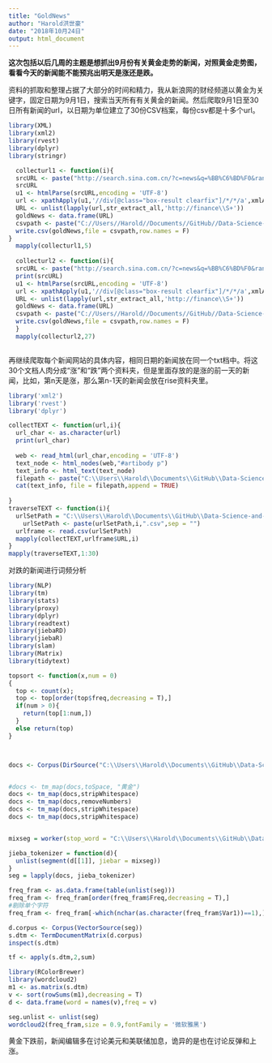 ```yaml
---
title: "GoldNews"
author: "Harold洪世豪"
date: "2018年10月24日"
output: html_document
---
```

**这次包括以后几周的主题是想抓出9月份有关黄金走势的新闻，对照黄金走势图，看看今天的新闻能不能预兆出明天是涨还是跌。**

资料的抓取和整理占据了大部分的时间和精力，我从新浪网的财经频道以黄金为关键字，固定日期为9月1日，搜索当天所有有关黄金的新闻。然后爬取9月1日至30日所有新闻的url，以日期为单位建立了30份CSV档案，每份csv都是十多个url。

```r
library(XML)
library(xml2)
library(rvest)
library(dplyr)
library(stringr)

  collecturl1 <- function(i){
  srcURL <- paste("http://search.sina.com.cn/?c=news&q=%BB%C6%BD%F0&range=all&time=custom&stime=2018-09-0",i,"&etime=2018-09-0",i,"&num=20&col=1_7&source=&from=&country=&size=&a=&sort=rel",sep = "")
  srcURL
  u1 <- htmlParse(srcURL,encoding = 'UTF-8')
  url <- xpathApply(u1,'//div[@class="box-result clearfix"]/*/*/a',xmlAttrs)
  URL <- unlist(lapply(url,str_extract_all,'http://finance\\S+'))
  goldNews <- data.frame(URL)
  csvpath <- paste("C://Users//Harold//Documents//GitHub//Data-Science-and-programing//week5//news_09",i,".csv",sep = "")
  write.csv(goldNews,file = csvpath,row.names = F)
}
  mapply(collecturl1,5)
  
  collecturl2 <- function(i){
  srcURL <- paste("http://search.sina.com.cn/?c=news&q=%BB%C6%BD%F0&range=all&time=custom&stime=2018-09-",i,"&etime=2018-09-",i,"&num=20&col=1_7&source=&from=&country=&size=&a=&sort=rel",sep = "")
  print(srcURL)
  u1 <- htmlParse(srcURL,encoding = 'UTF-8')
  url <- xpathApply(u1,'//div[@class="box-result clearfix"]/*/*/a',xmlAttrs)
  URL <- unlist(lapply(url,str_extract_all,'http://finance\\S+'))
  goldNews <- data.frame(URL)
  csvpath <- paste("C://Users//Harold//Documents//GitHub//Data-Science-and-programing//week5//news_09",i,".csv",sep = "")
  write.csv(goldNews,file = csvpath,row.names = F)
  }
  mapply(collecturl2,27)



```


再继续爬取每个新闻网站的具体内容，相同日期的新闻放在同一个txt档中。将这30个文档人肉分成“涨”和“跌”两个资料夹，但是里面存放的是涨的前一天的新闻，比如，第n天是涨，那么第n-1天的新闻会放在rise资料夹里。

```r

library('xml2')
library('rvest')
library('dplyr')

collectTEXT <- function(url,i){
  url_char <- as.character(url)
  print(url_char)
  
  web <- read_html(url_char,encoding = 'UTF-8')
  text_node <- html_nodes(web,"#artibody p")
  text_info <- html_text(text_node)
  filepath <- paste("C:\\Users\\Harold\\Documents\\GitHub\\Data-Science-and-programing\\week5\\text09",i,".txt",sep = "")
  cat(text_info, file = filepath,append = TRUE)
  
}
traverseTEXT <- function(i){
  urlSetPath = "C:\\Users\\Harold\\Documents\\GitHub\\Data-Science-and-programing\\week5\\news_09"
    urlSetPath <- paste(urlSetPath,i,".csv",sep = "")
  urlframe <- read.csv(urlSetPath)
  mapply(collectTEXT,urlframe$URL,i)
}
mapply(traverseTEXT,1:30)


```
对跌的新闻进行词频分析
```r
library(NLP)
library(tm)
library(stats)
library(proxy)
library(dplyr)
library(readtext)
library(jiebaRD)
library(jiebaR)
library(slam)
library(Matrix)
library(tidytext)

topsort <- function(x,num = 0)
{
  top <- count(x);
  top <- top[order(top$freq,decreasing = T),]
  if(num > 0){
    return(top[1:num,])
  }
  else return(top)
}



docs <- Corpus(DirSource("C:\\Users\\Harold\\Documents\\GitHub\\Data-Science-and-programing\\week5\\text\\decline"),readerControl = list(language = "zho"))


#docs <- tm_map(docs,toSpace, "黄金")
docs <- tm_map(docs,stripWhitespace)
docs <- tm_map(docs,removeNumbers)
docs <- tm_map(docs,stripWhitespace)
docs <- tm_map(docs,stripWhitespace)


mixseg = worker(stop_word = "C:\\Users\\Harold\\Documents\\GitHub\\Data-Science-and-programing\\week5\\mystopwords.txt")

jieba_tokenizer = function(d){
  unlist(segment(d[[1]], jiebar = mixseg))
}
seg = lapply(docs, jieba_tokenizer)

freq_fram <- as.data.frame(table(unlist(seg)))
freq_fram <- freq_fram[order(freq_fram$Freq,decreasing = T),]
#剔除单个字符
freq_fram <- freq_fram[-which(nchar(as.character(freq_fram$Var1))==1),]

d.corpus <- Corpus(VectorSource(seg))
s.dtm <- TermDocumentMatrix(d.corpus)
inspect(s.dtm)

tf <- apply(s.dtm,2,sum)

library(RColorBrewer)
library(wordcloud2)
m1 <- as.matrix(s.dtm)
v <- sort(rowSums(m1),decreasing = T)
d <- data.frame(word = names(v),freq = v)

seg.unlist <- unlist(seg)
wordcloud2(freq_fram,size = 0.9,fontFamily = '微软雅黑')


```
黄金下跌前，新闻编辑多在讨论美元和美联储加息，诡异的是也在讨论反弹和上涨。
